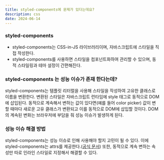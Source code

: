 ```yaml
---
title: styled-components에 문제가 있다는데요?
description: css
date: 2024-06-14
---
```


### styled-components

- styled-components는 CSS-in-JS 라이브러리이며, 자바스크립트에 스타일을 직접 작성한다.
- styled-components를 사용하면 스타일을 컴포넌트화하여 관리할 수 있으며, 동적 스타일링과 테마 설정이 간편해진다.

### styled-components 는 성능 이슈가 존재 한다는데?

styled-components는 템플릿 리터럴을 사용해 스타일을 작성하여 고유한 클래스로 이름을 변환한다.
변환된 스타일은 자바스크립트 런타임에 style 태그로 동적으로 DOM에 삽입된다.
동적으로 계속해서 변하는 값이 있다면(예를 들어 color picker) 값이 변할 때마다 새로운 고유 클래스가 변환되고 이를 동적으로 DOM에 삽입할 것이다.
DOM의 계속된 변화는 브라우저에 부담을 줘 성능 이슈가 발생하게 된다.

### 성능 이슈 해결 방법

styled-components는 성능 이슈로 인해 사용해야 할지 고민이 될 수 있다.
이에 styled-components는 attrs를 제공한다.(<a href="https://styled-components.com/docs/faqs#when-to-use-attrs" target='\_blank'>공식 문서</a>)
또한, 동적으로 계속 변하는 속성만 따로 인라인 스타일로 지정해서 해결할 수 있다.
